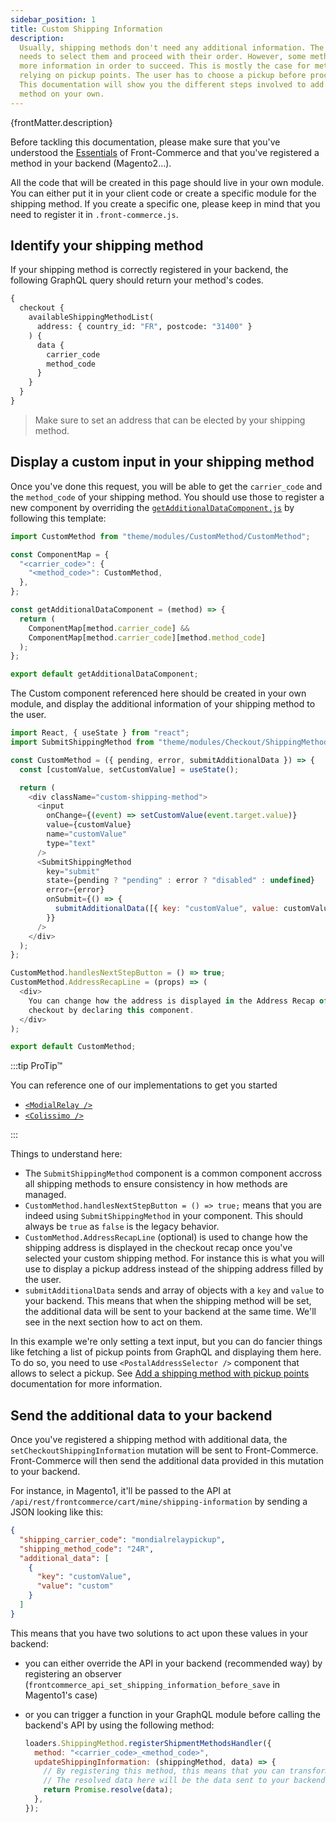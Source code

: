 ```yaml
---
sidebar_position: 1
title: Custom Shipping Information
description:
  Usually, shipping methods don't need any additional information. The user only
  needs to select them and proceed with their order. However, some methods need
  more information in order to succeed. This is mostly the case for methods
  relying on pickup points. The user has to choose a pickup before proceeding.
  This documentation will show you the different steps involved to add such a
  method on your own.
---
```


<p>{frontMatter.description}</p>

Before tackling this documentation, please make sure that you've understood the
[Essentials](/docs/essentials/installation) of Front-Commerce and that you've
registered a method in your backend (Magento2…).

All the code that will be created in this page should live in your own module.
You can either put it in your client code or create a specific module for the
shipping method. If you create a specific one, please keep in mind that you need
to register it in `.front-commerce.js`.

## Identify your shipping method

If your shipping method is correctly registered in your backend, the following
GraphQL query should return your method's codes.

```graphql
{
  checkout {
    availableShippingMethodList(
      address: { country_id: "FR", postcode: "31400" }
    ) {
      data {
        carrier_code
        method_code
      }
    }
  }
}
```

> Make sure to set an address that can be elected by your shipping method.

## Display a custom input in your shipping method

Once you've done this request, you will be able to get the `carrier_code` and
the `method_code` of your shipping method. You should use those to register a
new component by overriding the
[`getAdditionalDataComponent.js`](https://gitlab.blackswift.cloud/front-commerce/front-commerce/-/blob/main/src/web/theme/modules/Checkout/ShippingMethod/AdditionalShippingInformation/getAdditionalDataComponent.js)
by following this template:

```js title="theme/modules/Checkout/ShippingMethod/AdditionalShippingInformation/getAdditionalDataComponent.js"
import CustomMethod from "theme/modules/CustomMethod/CustomMethod";

const ComponentMap = {
  "<carrier_code>": {
    "<method_code>": CustomMethod,
  },
};

const getAdditionalDataComponent = (method) => {
  return (
    ComponentMap[method.carrier_code] &&
    ComponentMap[method.carrier_code][method.method_code]
  );
};

export default getAdditionalDataComponent;
```

The Custom component referenced here should be created in your own module, and
display the additional information of your shipping method to the user.

```js title='theme/modules/CustomMethod/CustomMethod.js'
import React, { useState } from "react";
import SubmitShippingMethod from "theme/modules/Checkout/ShippingMethod/SubmitShippingMethod/SubmitShippingMethod";

const CustomMethod = ({ pending, error, submitAdditionalData }) => {
  const [customValue, setCustomValue] = useState();

  return (
    <div className="custom-shipping-method">
      <input
        onChange={(event) => setCustomValue(event.target.value)}
        value={customValue}
        name="customValue"
        type="text"
      />
      <SubmitShippingMethod
        key="submit"
        state={pending ? "pending" : error ? "disabled" : undefined}
        error={error}
        onSubmit={() => {
          submitAdditionalData([{ key: "customValue", value: customValue }]);
        }}
      />
    </div>
  );
};

CustomMethod.handlesNextStepButton = () => true;
CustomMethod.AddressRecapLine = (props) => (
  <div>
    You can change how the address is displayed in the Address Recap of the
    checkout by declaring this component.
  </div>
);

export default CustomMethod;
```

:::tip ProTip™

You can reference one of our implementations to get you started

- [`<ModialRelay />`](https://gitlab.blackswift.cloud/front-commerce/front-commerce/-/blob/main/modules/shipping-mondialrelay/web/theme/modules/MondialRelay/MondialRelay.js)
- [`<Colissimo />`](https://gitlab.blackswift.cloud/front-commerce/front-commerce/-/blob/main/modules/shipping-colissimo-magento2/web/theme/modules/Colissimo/Colissimo.js)

:::

Things to understand here:

- The `SubmitShippingMethod` component is a common component accross all
  shipping methods to ensure consistency in how methods are managed.
- `CustomMethod.handlesNextStepButton = () => true;` means that you are indeed
  using `SubmitShippingMethod` in your component. This should always be `true`
  as `false` is the legacy behavior.
- `CustomMethod.AddressRecapLine` (optional) is used to change how the shipping
  address is displayed in the checkout recap once you've selected your custom
  shipping method. For instance this is what you will use to display a pickup
  address instead of the shipping address filled by the user.
- `submitAdditionalData` sends and array of objects with a `key` and `value` to
  your backend. This means that when the shipping method will be set, the
  additional data will be sent to your backend at the same time. We'll see in
  the next section how to act on them.

In this example we're only setting a text input, but you can do fancier things
like fetching a list of pickup points from GraphQL and displaying them here. To
do so, you need to use `<PostalAddressSelector />` component that allows to
select a pickup. See
[Add a shipping method with pickup points](/docs/advanced/shipping/add-new-shipping-data-in-graphql)
documentation for more information.

## Send the additional data to your backend

Once you've registered a shipping method with additional data, the
`setCheckoutShippingInformation` mutation will be sent to Front-Commerce.
Front-Commerce will then send the additional data provided in this mutation to
your backend.

For instance, in Magento1, it'll be passed to the API at
`/api/rest/frontcommerce/cart/mine/shipping-information` by sending a JSON
looking like this:

```json
{
  "shipping_carrier_code": "mondialrelaypickup",
  "shipping_method_code": "24R",
  "additional_data": [
    {
      "key": "customValue",
      "value": "custom"
    }
  ]
}
```

This means that you have two solutions to act upon these values in your backend:

- you can either override the API in your backend (recommended way) by
  registering an observer
  (`frontcommerce_api_set_shipping_information_before_save` in Magento1's case)
- or you can trigger a function in your GraphQL module before calling the
  backend's API by using the following method:

  ```js
  loaders.ShippingMethod.registerShipmentMethodsHandler({
    method: "<carrier_code>_<method_code>",
    updateShippingInformation: (shippingMethod, data) => {
      // By registering this method, this means that you can transform the data or send a different request before calling the backend's API.
      // The resolved data here will be the data sent to your backend in the base API
      return Promise.resolve(data);
    },
  });
  ```
